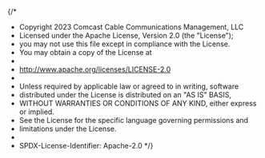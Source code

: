 {/*
 * Copyright 2023 Comcast Cable Communications Management, LLC
 * Licensed under the Apache License, Version 2.0 (the "License");
 * you may not use this file except in compliance with the License.
 * You may obtain a copy of the License at
 *
 * http://www.apache.org/licenses/LICENSE-2.0
 *
 * Unless required by applicable law or agreed to in writing, software
 * distributed under the License is distributed on an "AS IS" BASIS,
 * WITHOUT WARRANTIES OR CONDITIONS OF ANY KIND, either express or implied.
 * See the License for the specific language governing permissions and
 * limitations under the License.
 *
 * SPDX-License-Identifier: Apache-2.0
*/}


<Meta of={GridStories} />

<Title />

Grids of navigable items (usually involving artwork and metadata) are one of the most common UI patterns found in TV applications, often something like this grid of multicolored tiles:

<Primary of={GridStories} />

We can build this layout with a few components and styles, letting the `Row` and `Column` do the heavy lifting:

```tsx
const App = () => {
  const tileStyle = {
    width: 300,
    height: 100,
    borderRadius: 8,
    border: {
      width: 4,
      color: 0x00000000
    },
    focus: {
      border: {
        width: 4,
        color: 0xffffffff
      }
    }
  };

  return (
    <Column autofocus>
      <Row height={100}>
        <View style={tileStyle} />
        <View style={tileStyle} />
        <View style={tileStyle} />
        <View style={tileStyle} />
      </Row>
      <Row height={100}>
        <View style={tileStyle} />
        <View style={tileStyle} />
        <View style={tileStyle} />
        <View style={tileStyle} />
      </Row>
      <Row height={100}>
        <View style={tileStyle} />
        <View style={tileStyle} />
        <View style={tileStyle} />
        <View style={tileStyle} />
      </Row>
      <Row height={100}>
        <View style={tileStyle} />
        <View style={tileStyle} />
        <View style={tileStyle} />
        <View style={tileStyle} />
      </Row>
    </Column>
  );
};
```
